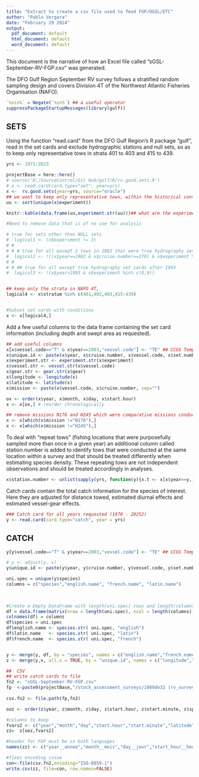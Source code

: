```yaml
---
title: "Extract to create a csv file used to feed FGP/OGSL/ETC"
author: "Pablo Vergara"
date: "February 29 2024"
output:
  pdf_document: default
  html_document: default
  word_document: default
---
```

This document is the narrative of how an Excel file called "sGSL-September-RV-FGP.csv" was generated.

The DFO Gulf Region September RV survey follows a stratified random sampling design and covers Division 4T of the Northwest Atlantic Fisheries Organisation (NAFO).


```r
`%nin%` = Negate(`%in%`) ## a useful operator
suppressPackageStartupMessages(library(gulf))
```

## SETS
Using the function "read.card" from the DFO Gulf Region's R package "gulf", read in the set cards and exclude hydrographic stations and null sets, so as to keep only representative tows in strata 401 to 403 and 415 to 439.

```r
yrs <- 1971:2023

projectBase = here::here()
# source('D:/SourceControl/Git Hub/gulf/R/rv.good.sets.R')
# x <- read.card(card.type="set", year=yrs)
x <-  rv.good.sets(year=yrs, source="oracle")
## we want to keep only representative tows, within the historical context that some tows were identified as "hydrography" before 1993 but were really fishing stations
uu <- sort(unique(x$experiment))
```

```r
knitr::kable(data.frame(uu,experiment.str(uu)))## what are the experiment codes
```

```r
#Need to remove data that is of no use for analysis

# true for sets other than NULL sets
#  logical1 <- (x$experiment != 3)
# # 
# # # true for all except 2 tows in 1982 that were true hydrography set cards
#  logical2 <- !((x$year==1982 & x$cruise.number==278) & x$experiment %in% c(8,9))
# # 
# # ## true for all except true hydrography set cards after 1993
#  logical3 <- !(x$year>1993 & x$experiment %in% c(8,9))


## keep only the strata in NAFO 4T,
logical4 <- x$stratum %in% c(401,402,403,415:439)


#Subset set cards with conditions
x <- x[logical4,]
```

Add a few useful columns to the data frame containing the set card information (including depth and swept area as requested).
```r
## add useful columns
x[x$vessel.code=="T" & x$year==2003,"vessel.code"] <- "TE" ## CCGS Templeman used in 2003
x$unique.id <- paste(x$year, x$cruise.number, x$vessel.code, x$set.number, sep="-")
x$experiment.str <- experiment.str(x$experiment)
x$vessel.str <- vessel.str(x$vessel.code)
x$gear.str <- gear.str(x$gear)
x$longitude <- longitude(x)
x$latitude <- latitude(x)
x$mission <- paste(x$vessel.code, x$cruise.number, sep="")

ox <- order(x$year, x$month, x$day, x$start.hour)
x <- x[ox,] # reorder chronologically

## remove missions N176 and H245 which were comparative missions conducted in August 1992
x <- x[which(x$mission !="N176"),]
x <- x[which(x$mission !="H245"),]

```

To deal with "repeat tows" (fishing locations that were purposefully sampled more than once in a given year) an additional column called station.number is added to identify tows that were conducted at the same location within a survey and that should be treated differently when estimating species density. These repeating tows are not independent observations and should be treated accordingly in analyses.

```r
x$station.number <- unlist(sapply(yrs, function(y){x.t <- x[x$year==y,]; station.number(x.t, method="observed")}))
```

Catch cards contain the total catch information for the species of interest. Here they are adjusted for distance towed, estimated diurnal effects and estimated vessel-gear effects.
```r
### Catch card for all years requested (1970 - 20252)
y <- read.card(card.type="catch", year = yrs)
```

## CATCH
```r

y[y$vessel.code=="T" & y$year==2003,"vessel.code"] <- "TE" ## CCGS Templeman used in 2003

# y <- adjust(y, x)
y$unique.id <- paste(y$year, y$cruise.number, y$vessel.code, y$set.number, sep="-")

uni.spec = unique(y$species)
columns = c("species","english.name", "french.name", "latin.name")

 
 
#Create a Empty DataFrame with length(uni.spec) rows and length(columns) columns
df = data.frame(matrix(nrow = length(uni.spec), ncol = length(columns))) 
colnames(df) = columns
df$species = uni.spec
df$english.name <- species.str( uni.spec, "english")
df$latin.name   <- species.str( uni.spec, "latin")
df$french.name  <- species.str( uni.spec, "french")


y <- merge(y, df, by = "species", names = c("english.name","french.name", "latin.name"))
z <- merge(y,x, all.x = TRUE, by = "unique.id", names = c("longitude","latitude", "gear.str"))

##  CSV
## write catch cards to file
fn2 <- "sGSL-September-RV-FGP.csv"
fp  <-paste0(projectBase,"/stock_assessment_surveys/1989de32 (rv_survey)/")
       
csv.fn2 <- file.path(fp,fn2)

ooz <- order(z$year, z$month, z$day, z$start.hour, z$start.minute, z$species)

#columns to keep
fvars2 <- c("year","month","day","start.hour","start.minute","latitude","longitude","gear.str","species","french.name","english.name","latin.name","weight.caught","number.caught")
zz=  z[ooz,fvars2]

#header for FGP must be in both languages
names(zz) <- c("year__annee","month__mois","day__jour","start_hour__heure_de_depart","start_minute__minute_de_depart","latitude","longitude","gear__equipement","species__espece","french_name__nom_francais","english_name__nom_anglais","latin_name__nom_latin","weight_caught__poids_pris","number_caught__quantite_attrape")

#fixes encoding issue
con<-file(csv.fn2,encoding="ISO-8859-1")
write.csv(zz, file=con, row.names=FALSE)
```
